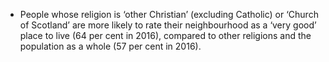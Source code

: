* People whose religion is ‘other Christian’ (excluding Catholic) or ‘Church of Scotland’ are more likely to rate their neighbourhood as a ‘very good’ place to live (64 per cent in 2016), compared to other religions and the population as a whole (57 per cent in 2016).
